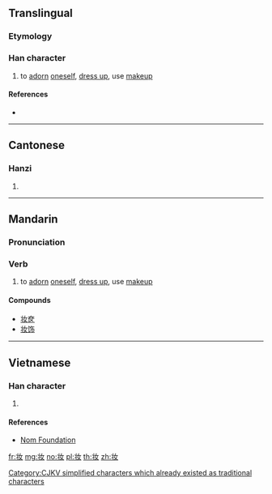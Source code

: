 {{xsee|[[妝]]|[[粧]]''' (different character in Japan)'''}}
==Translingual==

===Etymology===
{{Han simp|妝|f=爿|t=丬}}

===Han character===
{{Han char|rn=38|rad=女|as=03|sn=6|four=|canj=LMV|ids=⿰丬女}}

# to [[adorn]] [[oneself]], [[dress up]], use [[makeup]]

====References====
* {{Han ref|kx=0256.041|hdz=21027.070|uh=5986|ud=22918}}

----

==Cantonese==

===Hanzi===
{{yue-hanzi|jyut=zong1|y=jong1|tra=妝}}

# {{defn|lang=yue|sort=女03}}

----

==Mandarin==

===Pronunciation===
{{zh-pron
|m=zhuāng
|mn=chng
}}

===Verb===
{{zh-verb}}

# to [[adorn]] [[oneself]], [[dress up]], use [[makeup]]

====Compounds====
* [[妆奁]]
* [[妆饰]]

----

==Vietnamese==

===Han character===
{{vi-hantu|[[trang]]|rs=女03}}

# {{defn|lang=vi|sort=女03}}

====References====
* [http://nomfoundation.org/common/nom_details.php?codepoint=5986 Nom Foundation]

[[Category:CJKV simplified characters which already existed as traditional characters]]

[[fr:妆]]
[[mg:妆]]
[[no:妆]]
[[pl:妆]]
[[th:妆]]
[[zh:妆]]